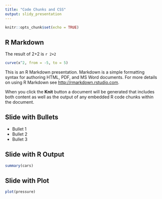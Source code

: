 ```yaml
---
title: "Code Chunks and CSS"
output: slidy_presentation
---
```


```r
knitr::opts_chunk$set(echo = TRUE)
```

## R Markdown

The result of 2+2 is `r 2+2`

```r
curve(x^2, from = -5, to = 5)
```


This is an R Markdown presentation. Markdown is a simple formatting syntax for authoring HTML, PDF, and MS Word documents. For more details on using R Markdown see <http://rmarkdown.rstudio.com>.

When you click the **Knit** button a document will be generated that includes both content as well as the output of any embedded R code chunks within the document.

## Slide with Bullets

- Bullet 1
- Bullet 2
- Bullet 3

## Slide with R Output

```r
summary(cars)
```

## Slide with Plot

```r
plot(pressure)
```

